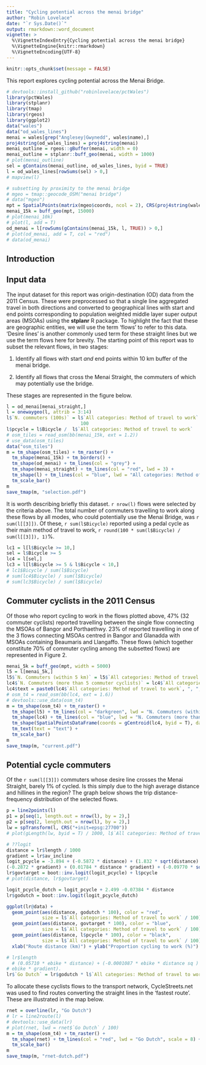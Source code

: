```yaml
---
title: "Cycling potential across the menai bridge"
author: "Robin Lovelace"
date: "`r Sys.Date()`"
output: rmarkdown::word_document
vignette: >
  %\VignetteIndexEntry{Cycling potential across the menai bridge}
  %\VignetteEngine{knitr::rmarkdown}
  %\VignetteEncoding{UTF-8}
---
```


```r
knitr::opts_chunk$set(message = FALSE)
```



This report explores cycling potential across the Menai Bridge.

```r
# devtools::install_github("robinlovelace/pctWales")
library(pctWales)
library(stplanr)
library(tmap)
library(rgeos)
library(ggplot2)
data("wales")
data("od_wales_lines")
menai = wales[grep("Anglesey|Gwynedd", wales$name),]
proj4string(od_wales_lines) = proj4string(menai)
menai_outline = rgeos::gBuffer(menai, width = 0)
menai_outline = stplanr::buff_geo(menai, width = 1000)
# plot(menai_outline)
sel = gContains(menai_outline, od_wales_lines, byid = TRUE)
l = od_wales_lines[rowSums(sel) > 0,]
# mapview(l)

# subsetting by proximity to the menai bridge
# mgeo = tmap::geocode_OSM("menai bridge")
# data("mgeo")
mpt = SpatialPoints(matrix(mgeo$coords, ncol = 2), CRS(proj4string(wales)))
menai_15k = buff_geo(mpt, 15000)
# plot(menai_10k)
# plot(l, add = T)
od_menai = l[rowSums(gContains(menai_15k, l, TRUE)) > 0,]
# plot(od_menai, add = T, col = "red")
# data(od_menai)
```


## Introduction

## Input data

The input dataset for this report was origin-destination (OD) data from the 2011 Census. These were preprocessed so that a single line aggregated travel in both directions and converted to geographical lines with start and end points corresponding to population weighted middle layer super output areas (MSOAs) using the **stplanr** R package. To highlight the fact that these are geographic entities, we will use the term 'flows' to refer to this data. 'Desire lines' is another commonly used term for these straight lines but we use the term flows here for brevity. The starting point of this report was to subset the relevant flows, in two stages:

1. Identify all flows with start *and* end points within 10 km buffer of the menai bridge.

2. Identify all flows that cross the Menai Straight, the commuters of which may potentially use the bridge.

These stages are represented in the figure below.

```r
l = od_menai[menai_straight,]
l = onewaygeo(l, attrib = 3:14)
l$`N. commuters (100s)` = l$`All categories: Method of travel to work` /
                           100
l$pcycle = l$Bicycle /  l$`All categories: Method of travel to work`
# osm_tiles = read_osm(bb(menai_15k, ext = 1.2))
# use_data(osm_tiles)
data("osm_tiles")
m = tm_shape(osm_tiles) + tm_raster() +
  tm_shape(menai_15k) + tm_borders() +
  tm_shape(od_menai) + tm_lines(col = "grey") +
  tm_shape(menai_straight) + tm_lines(col = "red", lwd = 3) +
  tm_shape(l) + tm_lines(col = "blue", lwd = "All categories: Method of travel to work", scale = 2) +
  tm_scale_bar()
m
save_tmap(m, "selection.pdf")
```

It is worth describing briefly this dataset. `r nrow(l)` flows were selected by the criteria above. The total number of commuters travelling to work along these flows by all modes, who could potentially use the Menai Bridge, was `r sum(l[[3]])`. Of these, `r sum(l$Bicycle)` reported using a pedal cycle as their main method of travel to work,
`r round(100 * sum(l$Bicycle) / sum(l[[3]]), 1)`%.

```r
lc1 = l[l$Bicycle >= 10,]
sel = l$Bicycle >= 5
lc4 = l[sel,]
lc3 = l[l$Bicycle >= 5 & l$Bicycle < 10,]
# lc1$Bicycle / sum(l$Bicycle)
# sum(lc4$Bicycle) / sum(l$Bicycle)
# sum(lc3$Bicycle) / sum(l$Bicycle)
```

## Commuter cyclists in the 2011 Census

Of those who report cycling to work in the flows plotted above, 47% (32 commuter cyclists) reported travelling between the single flow connecting the MSOAs of Bangor and Porthaethwy. 23% of reported travelling in one of the 3 flows connecting MSOAs centred in Bangor and Glanadda with MSOAs containing Beaumaris and Llangaffo. These flows (which together constitute 70% of commuter cycling among the subsetted flows) are represented in Figure 2.

```r
menai_5k = buff_geo(mpt, width = 5000)
l5 = l[menai_5k,]
l5$`N. Commuters (within 5 km)` = l5$`All categories: Method of travel to work`
lc4$`N. Commuters (more than 5 commuter cyclists)` = lc4$`All categories: Method of travel to work`
lc4$text = paste0(lc4$`All categories: Method of travel to work`, ", ", lc4$Bicycle, " cycle")
# osm_t4 = read_osm(bb(lc4, ext = 1.6))
# devtools::use_data(osm_t4)
m = tm_shape(osm_t4) + tm_raster() +
  tm_shape(l5) + tm_lines(col = "darkgreen", lwd = "N. Commuters (within 5 km)", scale = 2) +
  tm_shape(lc4) + tm_lines(col = "blue", lwd = "N. Commuters (more than 5 commuter cyclists)", scale = 4) +
  tm_shape(SpatialPointsDataFrame(coords = gCentroid(lc4, byid = T), data = lc4@data)) +
  tm_text(text = "text") +
  tm_scale_bar()
m
save_tmap(m, "current.pdf")
```

## Potential cycle commuters

Of the `r sum(l[[3]])` commuters whose desire line crosses the Menai Straight, barely 1% of cycled. Is this simply due to the high average distance and hillines in the region? The graph below shows the trip distance-frequency distribution of the selected flows.

```r
p = line2points(l)
p1 = p[seq(1, length.out = nrow(l), by = 2),]
p2 = p[seq(2, length.out = nrow(l), by = 2),]
lw = spTransform(l, CRS("+init=epsg:27700"))
# plot(gLength(lw, byid = T) / 1000, l$`All categories: Method of travel to work`)
```

```r
# ??logit
distance = lr$length / 1000
gradient = lr$av_incline
logit_pcycle = -3.894 + (-0.5872 * distance) + (1.832 * sqrt(distance) ) + (0.007956 * distance^2) +
(-0.2872 * gradient) + (0.01784 * distance * gradient) + (-0.09770 * sqrt(distance) * gradient)
lr$govtarget = boot::inv.logit(logit_pcycle) + l$pcycle
# plot(distance, lr$govtarget)

logit_pcycle_dutch = logit_pcycle + 2.499 -0.07384 * distance
lr$godutch = boot::inv.logit(logit_pcycle_dutch)

ggplot(lr@data) +
  geom_point(aes(distance, godutch * 100), color = "red",
             size = l$`All categories: Method of travel to work` / 100) +
  geom_point(aes(distance, govtarget * 100), color = "blue",
             size = l$`All categories: Method of travel to work` / 100) +
  geom_point(aes(distance, l$pcycle * 100), color = "black",
             size = l$`All categories: Method of travel to work` / 100) +
  xlab("Route distance (km)") + ylab("Proportion cycling to work (%)") 

# lr$length
  # (0.05710 * ebike * distance) + (-0.0001087 * ebike * distance sq ) + (-0.67 * -0.2872 *
# ebike * gradient).
lr$`Go Dutch` = lr$godutch * l$`All categories: Method of travel to work`
```

To allocate these cyclists flows to the transport network, CycleStreets.net was used to find routes converting the straight lines in the 'fastest route'. These are illustrated in the map below.

```r
rnet = overline(lr, "Go Dutch")
# lr = line2route(l)
# devtools::use_data(lr)
# plot(rnet, lwd = rnet$`Go Dutch` / 100)
m = tm_shape(osm_t4) + tm_raster() +
  tm_shape(rnet) + tm_lines(col = "red", lwd = "Go Dutch", scale = 8) +
  tm_scale_bar()
m
save_tmap(m, "rnet-dutch.pdf")
```
